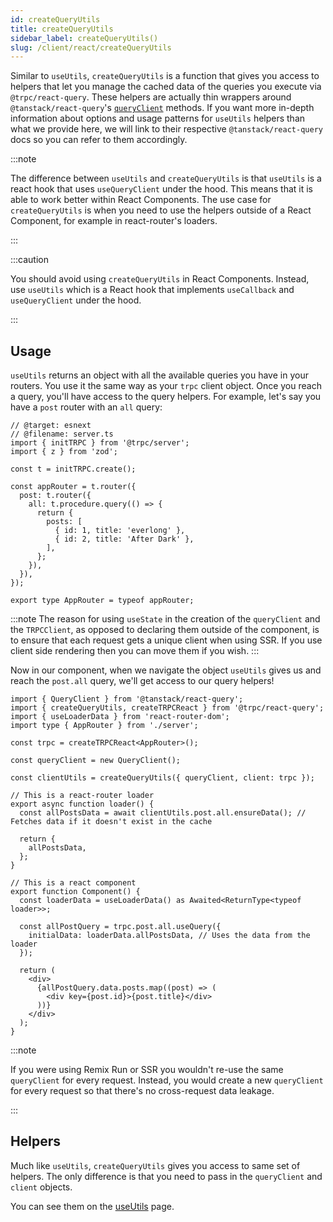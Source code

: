 ```yaml
---
id: createQueryUtils
title: createQueryUtils
sidebar_label: createQueryUtils()
slug: /client/react/createQueryUtils
---
```


Similar to `useUtils`, `createQueryUtils` is a function that gives you access to helpers that let you manage the cached data of the queries you execute via `@trpc/react-query`. These helpers are actually thin wrappers around `@tanstack/react-query`'s [`queryClient`](https://tanstack.com/query/v4/docs/reference/QueryClient) methods. If you want more in-depth information about options and usage patterns for `useUtils` helpers than what we provide here, we will link to their respective `@tanstack/react-query` docs so you can refer to them accordingly.

:::note

The difference between `useUtils` and `createQueryUtils` is that `useUtils` is a react hook that uses `useQueryClient` under the hood. This means that it is able to work better within React Components.
The use case for `createQueryUtils` is when you need to use the helpers outside of a React Component, for example in react-router's loaders.

:::

:::caution

You should avoid using `createQueryUtils` in React Components. Instead, use `useUtils` which is a React hook that implements `useCallback` and `useQueryClient` under the hood.

:::

## Usage

`useUtils` returns an object with all the available queries you have in your routers. You use it the same way as your `trpc` client object. Once you reach a query, you'll have access to the query helpers. For example, let's say you have a `post` router with an `all` query:

```twoslash include server
// @target: esnext
// @filename: server.ts
import { initTRPC } from '@trpc/server';
import { z } from 'zod';

const t = initTRPC.create();

const appRouter = t.router({
  post: t.router({
    all: t.procedure.query(() => {
      return {
        posts: [
          { id: 1, title: 'everlong' },
          { id: 2, title: 'After Dark' },
        ],
      };
    }),
  }),
});

export type AppRouter = typeof appRouter;
```

:::note
The reason for using `useState` in the creation of the `queryClient` and the `TRPCClient`, as opposed to declaring them outside of the component, is to ensure that each request gets a unique client when using SSR. If you use client side rendering then you can move them if you wish.
:::

Now in our component, when we navigate the object `useUtils` gives us and reach the `post.all` query, we'll get access to our query helpers!

```tsx title="MyPage.tsx"
import { QueryClient } from '@tanstack/react-query';
import { createQueryUtils, createTRPCReact } from '@trpc/react-query';
import { useLoaderData } from 'react-router-dom';
import type { AppRouter } from './server';

const trpc = createTRPCReact<AppRouter>();

const queryClient = new QueryClient();

const clientUtils = createQueryUtils({ queryClient, client: trpc });

// This is a react-router loader
export async function loader() {
  const allPostsData = await clientUtils.post.all.ensureData(); // Fetches data if it doesn't exist in the cache

  return {
    allPostsData,
  };
}

// This is a react component
export function Component() {
  const loaderData = useLoaderData() as Awaited<ReturnType<typeof loader>>;

  const allPostQuery = trpc.post.all.useQuery({
    initialData: loaderData.allPostsData, // Uses the data from the loader
  });

  return (
    <div>
      {allPostQuery.data.posts.map((post) => (
        <div key={post.id}>{post.title}</div>
      ))}
    </div>
  );
}
```

:::note

If you were using Remix Run or SSR you wouldn't re-use the same `queryClient` for every request. Instead, you would create a new `queryClient` for every request so that there's no cross-request data leakage.

:::

## Helpers

Much like `useUtils`, `createQueryUtils` gives you access to same set of helpers. The only difference is that you need to pass in the `queryClient` and `client` objects.

You can see them on the [useUtils](/docs/client/react/useUtils) page.

